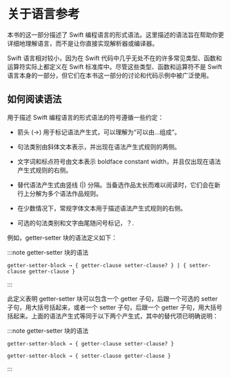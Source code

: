 # 关于语言参考

<ToBePolishedAfterTranslation />

<OriginalSource
  title="About the Language Reference"
  url="https://docs.swift.org/swift-book/documentation/the-swift-programming-language/aboutthelanguagereference"
  summary="使用内置的命名和复合类型"
/>

本书的这一部分描述了 Swift 编程语言的形式语法。这里描述的语法旨在帮助你更详细地理解语言，而不是让你直接实现解析器或编译器。

Swift 语言相对较小，因为在 Swift 代码中几乎无处不在的许多常见类型、函数和运算符实际上都定义在 Swift 标准库中。尽管这些类型、函数和运算符不是 Swift 语言本身的一部分，但它们在本书这一部分的讨论和代码示例中被广泛使用。

## 如何阅读语法

用于描述 Swift 编程语言的形式语法的符号遵循一些约定：

- 箭头 (→) 用于标记语法产生式，可以理解为“可以由...组成”。

- 句法类别由斜体文本表示，并出现在语法产生式规则的两侧。

- 文字词和标点符号由文本表示 boldface constant width，并且仅出现在语法产生式规则的右侧。

- 替代语法产生式由竖线 (|) 分隔。当备选作品太长而难以阅读时，它们会在新行上分解为多个语法作品规则。

- 在少数情况下，常规字体文本用于描述语法产生式规则的右侧。

- 可选的句法类别和文字由尾随问号标记，？.

例如，getter-setter 块的语法定义如下：

:::note getter-setter 块的语法

```
getter-setter-block → { getter-clause setter-clause? } | { setter-clause getter-clause }
```

:::

此定义表明 getter-setter 块可以包含一个 getter 子句，后跟一个可选的 setter 子句，用大括号括起来，或者一个 setter 子句，后跟一个 getter 子句，用大括号括起来。上面的语法产生式等同于以下两个产生式，其中的替代项已明确说明：

:::note getter-setter 块的语法

```
getter-setter-block → { getter-clause setter-clause? }

getter-setter-block → { setter-clause getter-clause }
```

:::
